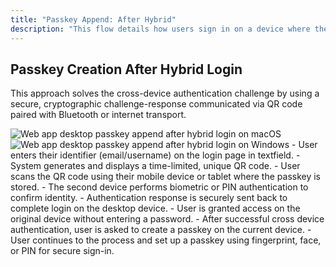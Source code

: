 ```yaml
---
title: "Passkey Append: After Hybrid"
description: "This flow details how users sign in on a device where their passkey is not available by leveraging a second device with stored passkeys via scanning a QR code. "
---
```


## Passkey Creation After Hybrid Login

This approach solves the cross-device authentication challenge by using a secure, cryptographic challenge-response communicated via QR code paired with Bluetooth or internet transport.

<Tabs>
  <Tab title="macOS">
    <Frame caption="macOS passkey append after hybrid login">
      <img src="/images/authentication-flow/web-app/desktop/append-after-hybrid-macos.png" alt="Web app desktop passkey append after hybrid login on macOS" />
    </Frame>
  </Tab>

<Tab title="Windows">
    <Frame caption="Windows passkey append after hybrid login">
        <img
            src="/images/authentication-flow/web-app/desktop/append-after-hybrid-windows.png"
            alt="Web app desktop passkey append after hybrid login on Windows"
        />
    </Frame>
</Tab>
</Tabs>

<Steps>
    <Step title="Login via cross device authentication">
        - User enters their identifier (email/username) on the login page in textfield.
        - System generates and displays a time-limited, unique QR code.
        - User scans the QR code using their mobile device or tablet where the passkey is stored.
        - The second device performs biometric or PIN authentication to confirm identity.
        - Authentication response is securely sent back to complete login on the desktop device.
        - User is granted access on the original device without entering a password.
        - After successful cross device authentication, user is asked to create a passkey on the current device.
        - User continues to the process and set up a passkey using fingerprint, face, or PIN for secure sign-in.
        </Step>

</Steps>
